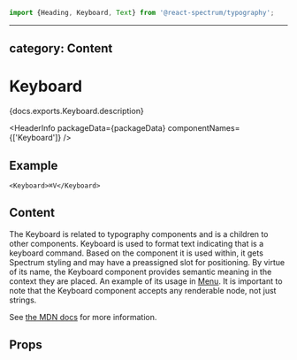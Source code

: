 <!-- Copyright 2020 Adobe. All rights reserved.
This file is licensed to you under the Apache License, Version 2.0 (the "License");
you may not use this file except in compliance with the License. You may obtain a copy
of the License at http://www.apache.org/licenses/LICENSE-2.0
Unless required by applicable law or agreed to in writing, software distributed under
the License is distributed on an "AS IS" BASIS, WITHOUT WARRANTIES OR REPRESENTATIONS
OF ANY KIND, either express or implied. See the License for the specific language
governing permissions and limitations under the License. -->



```jsx import
import {Heading, Keyboard, Text} from '@react-spectrum/typography';
```

---
category: Content
---

# Keyboard

<p>{docs.exports.Keyboard.description}</p>

<HeaderInfo
  packageData={packageData}
  componentNames={['Keyboard']} />

## Example

```tsx example
<Keyboard>⌘V</Keyboard>
```

## Content

The Keyboard is related to typography components and is a children to other
components. Keyboard is used to format text indicating that is a keyboard
command. Based on the component it is used within, it gets Spectrum styling
and may have a preassigned slot for positioning. By virtue of its name, the
Keyboard component provides semantic meaning in the context they are placed.
An example of its usage in [Menu](MenuTrigger.html#complex-menu-items).
It is important to note that the Keyboard component accepts any renderable
node, not just strings.

See [the MDN docs](https://developer.mozilla.org/en-US/docs/Web/HTML/Element/kbd) for more information.

## Props

<PropTable component={docs.exports.Keyboard} links={docs.links} />
